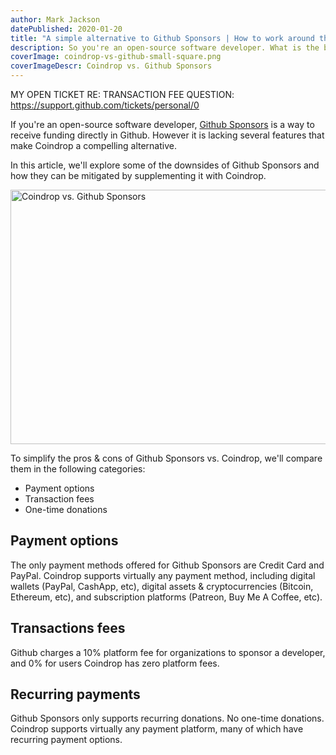 ```yaml
---
author: Mark Jackson
datePublished: 2020-01-20
title: "A simple alternative to Github Sponsors | How to work around the downsides of Github Sponsors"
description: So you're an open-source software developer. What is the best way to fund your work? In this article we compare the pros & cons of using Coindrop and Github Sponsors, or a combination of the two.
coverImage: coindrop-vs-github-small-square.png
coverImageDescr: Coindrop vs. Github Sponsors
---
```


MY OPEN TICKET RE: TRANSACTION FEE QUESTION: https://support.github.com/tickets/personal/0

If you're an open-source software developer, [Github Sponsors](https://github.com/sponsors) is a way to receive funding directly in Github. However it is lacking several features that make Coindrop a compelling alternative.

In this article, we'll explore some of the downsides of Github Sponsors and how they can be mitigated by supplementing it with Coindrop.

<Image src="/blog-content/github-sponsors-alternative/coindrop-vs-github-sponsors.png" height="407" width="750" alt="Coindrop vs. Github Sponsors" />

To simplify the pros & cons of Github Sponsors vs. Coindrop, we'll compare them in the following categories:
- Payment options
- Transaction fees
- One-time donations

## Payment options

The only payment methods offered for Github Sponsors are Credit Card and PayPal.
Coindrop supports virtually any payment method, including digital wallets (PayPal, CashApp, etc), digital assets & cryptocurrencies (Bitcoin, Ethereum, etc), and subscription platforms (Patreon, Buy Me A Coffee, etc).

## Transactions fees

Github charges a 10% platform fee for organizations to sponsor a developer, and 0% for users
Coindrop has zero platform fees.

## Recurring payments

Github Sponsors only supports recurring donations. No one-time donations.
Coindrop supports virtually any payment platform, many of which have recurring payment options.

## 